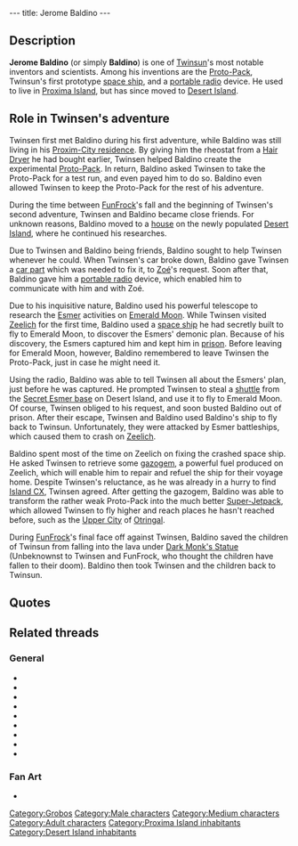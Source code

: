 ---
title: Jerome Baldino
---

{{Character|
Name=Jerome Baldino|
Image=GR_BALDI.jpg|
Race=[[Grobo]]|
Gender=Male|
Size=Medium|
Age=Adult}}

{{Quote|
Quote=So you found a hair dryer? Great! I'll be with you in a minute, just let me install the rheostat.|
Character=Jerome Baldino}}

==Description==
'''Jerome Baldino''' (or simply '''Baldino''') is one of [[Twinsun]]'s most notable inventors and scientists. Among his inventions are the [[Proto-Pack]], Twinsun's first prototype [[Baldino's Spaceship|space ship]], and a [[portable radio]] device.
He used to live in [[Proxima Island]], but has since moved to [[Desert Island]].

==Role in Twinsen's adventure==
Twinsen first met Baldino during his first adventure, while Baldino was still living in his [[Jerome Baldino's residence (Proxim-City)|Proxim-City residence]]. By giving him the rheostat from a [[Hair Dryer]] he had bought earlier, Twinsen helped Baldino create the experimental [[Proto-Pack]]. In return, Baldino asked Twinsen to take the Proto-Pack for a test run, and even payed him to do so. Baldino even allowed Twinsen to keep the Proto-Pack for the rest of his adventure.

During the time between [[FunFrock]]'s fall and the beginning of Twinsen's second adventure, Twinsen and Baldino became close friends. For unknown reasons, Baldino moved to a [[Jerome Baldino's residence (Port-Ludo)|house]] on the newly populated [[Desert Island]], where he continued his researches. 

Due to Twinsen and Baldino being friends, Baldino sought to help Twinsen whenever he could. When Twinsen's car broke down, Baldino gave Twinsen a [[car part]] which was needed to fix it, to [[Zoé]]'s request. Soon after that, Baldino gave him a [[portable radio]] device, which enabled him to communicate with him and with Zoé.

Due to his inquisitive nature, Baldino used his powerful telescope to research the [[Esmer]] activities on [[Emerald Moon]]. While Twinsen visited [[Zeelich]] for the first time, Baldino used a [[Baldino's ship|space ship]] he had secretly built to fly to Emerald Moon, to discover the Esmers' demonic plan. Because of his discovery, the Esmers captured him and kept him in [[Emerald Moon prison|prison]]. Before leaving for Emerald Moon, however, Baldino remembered to leave Twinsen the Proto-Pack, just in case he might need it.

Using the radio, Baldino was able to tell Twinsen all about the Esmers' plan, just before he was captured. He prompted Twinsen to steal a [[Esmer shuttle|shuttle]] from the [[Secret Esmer base]] on Desert Island, and use it to fly to Emerald Moon. Of course, Twinsen obliged to his request, and soon busted Baldino out of prison. After their escape, Twinsen and Baldino used Baldino's ship to fly back to Twinsun. Unfortunately, they were attacked by Esmer battleships, which caused them to crash on [[Zeelich]].

Baldino spent most of the time on Zeelich on fixing the crashed space ship. He asked Twinsen to retrieve some [[gazogem]], a powerful fuel produced on Zeelich, which will enable him to repair and refuel the ship for their voyage home. Despite Twinsen's reluctance, as he was already in a hurry to find [[Island CX]], Twinsen agreed. After getting the gazogem, Baldino was able to transform the rather weak Proto-Pack into the much better [[Super-Jetpack]], which allowed Twinsen to fly higher and reach places he hasn't reached before, such as the [[Upper City]] of [[Otringal]].

During [[FunFrock]]'s final face off against Twinsen, Baldino saved the children of Twinsun from falling into the lava under [[Dark Monk's Statue]] (Unbeknownst to Twinsen and FunFrock, who thought the children have fallen to their doom). Baldino then took Twinsen and the children back to Twinsun.

==Quotes==
{{Quote|
Quote=I've been working on a Jet-Pack prototype for days now. It's a small reactor that harnesses onto your back and allows you to fly about. My problem is that my last test flight wreaked a bit of havoc on the garden wall. It is rather difficult to fine tune the motor's power. I need a rheostat like the one you find in a hair dryer. Do you think you can find one of those for me?|
Character=Jerome Baldino}}
{{Quote|
Quote=Well it's not a Jet-Pack yet, it's still just a Proto-Pack. I would appreciate it if you could test it out to see how it works. You should be able to fly over the water if you approach it from a gently sloping beach. But don't jump! Will you test it for 10 Kashes?|
Character=Jerome Baldino}}
{{Quote|
Quote=I've been working on a Jet-Pack prototype for days now. It's a small reactor that is harnessed on the back and allows its user to fly about. My problem is that my latest flight test wreaked havoc on my Southern wall. So I'd like to borrow the rheostat in your hair dryer to fine tune the power of the motors (from looking at your hairdo, I don't think you really need the dryer, anyway). And if that works, I will have a job offer for you|
Character=Jerome Baldino}}
{{Quote|
Quote=Here! Here's the part that Zoé needs for your car.|
Character=Jerome Baldino}}
{{Quote|
Quote=Here, this is that portable radio I forgot to give you. Sorry about the mixup, but I think you'll agree it was worth waiting for!|
Character=Jerome Baldino}}
{{Quote|
Quote=I could've called it an "integrated super dynamo circuitry mechanism" but I decided to go with "portable radio". A little catchier, huh? Incidentally, I'll let you know when the Proto-Pack is ready, it'll let you fly around in complete safety.|
Character=Jerome Baldino}}
{{Quote|
Quote=In spite of my powerful telescope, I saw only a couple of flying saucers pass behind the Moon. The Esmers must live on the hidden side.|
Character=Jerome Baldino}}
{{Quote|
Quote=Good day, Master, but... is that you Twinsen? You look terrific as a wizard, congratulations.|
Character=Jerome Baldino}}
{{Quote|
Quote=I never realized there was an actual School of Magic! I guess I should get out of my shop more often.|
Character=Jerome Baldino}}
{{Quote|
Quote=Hello! Twinsen? Baldino here! How are you? Looks like this transmitter works! If you swing by, I have a portable radio to give you. Also, I will have the proto-pack finished soon. It will allow you to fly in complete safety. Over.|
Character=Jerome Baldino}}
{{Quote|
Quote=Twinsen, I am on Emerald Moon. I have uncovered a diabolical plot organized by the Esmers<nowiki>!!</nowiki> The kidnapping of the wizards and the children was only a small part of their plan. They are about to destroy our planet<nowiki>!!!</nowiki> Listen Twinsen, you must meet me<nowiki>!!</nowiki>|
Character=Jerome Baldino}}
{{Quote|
Quote=The Esmers have set up a base somewhere on Desert Island. Find it and steal a shuttle<nowiki>!!</nowiki> You are the only one who can save Twinsun<nowiki>!!!</nowiki>|
Character=Jerome Baldino}}
{{Quote|
Quote=Twinsen<nowiki>!!</nowiki> You are here at last! It's horrible<nowiki>!!</nowiki> The Esmers have built some reactors on Emerald Moon in order to propel it toward Twinsun and explode our planet<nowiki>!!</nowiki> They obey their God who was miraculously reincarnated, and they want to fulfill an ancient prophecy which is supposed to return their planet to its ancient heavenly look.|
Character=Jerome Baldino}}
{{Quote|
Quote=Hey, Twinsen, take this translator, and you will conveniently understand the language of Zeelich<nowiki>!!</nowiki>|
Character=Jerome Baldino}}
{{Quote|
Quote=Twinsen! I left my vessel near the outside of the crater. We'll be able to escape through the yard!|
Character=Jerome Baldino}}
{{Quote|
Quote=The door's jammed. We have to find some way to open it.|
Character=Jerome Baldino}}
{{Quote|
Quote=Twinsen, I damaged the vessel during landing. I need some time for repairs. The Zeelichian fuel is called gazogem, it's very powerful. You should go get some.|
Character=Jerome Baldino}}
{{Quote|
Quote=Of course, but I will need this gazogem sooner or later. Besides, it will allow me to transform your protopack and increase its performance.|
Character=Jerome Baldino}}
{{Quote|
Quote=You must go get me some gazogem, so that I can finish to repair our vessel and make your protopack more powerful<nowiki>!!</nowiki>|
Character=Jerome Baldino}}
{{Quote|
Quote=Thanks, Twinsen. Now I can finish up on the ship. I'll buzz you on the radio as soon as I do the protopack.|
Character=Jerome Baldino}}
{{Quote|
Quote=Hey there, don't forget my gazogem. I really need it to repair the vessel. And I think you'll really appreciate what it does to your protopack.|
Character=Jerome Baldino}}
{{Quote|
Quote=Thank you, Twinsen. Now I can make us a ship that can race the comets! Anyway, here's something to turn your protopack into a superjetpack. and from now on, you can fly higher!|
Character=Jerome Baldino}}
{{Quote|
Quote=It's going to take me quite a while longer to finish up on the vessel here.|
Character=Jerome Baldino}}
{{Quote|
Quote=Come in! Twinsen? It's me, Baldino! I've improved your protopack, you can come pick it up now!|
Character=Jerome Baldino}}

==Related threads==
===General===
* {{thread|id=9154|title=Am I the only one seeing this?!}}
* {{thread|id=1341|title=Jerome Baldino}}
* {{thread|id=4825|title=About Baldino}}
* {{thread|id=3852|title=Jerome Baldino - The Lord of Evil?}}
* {{thread|id=3367|title=I could've called it an "integrated super dynamo circuitry mechanism" but I decided t}}
* {{thread|id=3065|title=Why Baldino?}}
* {{thread|id=540|title=I just played LBA2 again.... (C)}}
* {{thread|id=741|title=another unknown quote}}
* {{thread|id=530|title=I just played LBA2 again....}}

===Fan Art===
* {{thread|id=3150|title=My first Lba image}}

{{Stub}}

[[Category:Grobos]]
[[Category:Male characters]]
[[Category:Medium characters]]
[[Category:Adult characters]]
[[Category:Proxima Island inhabitants]]
[[Category:Desert Island inhabitants]]